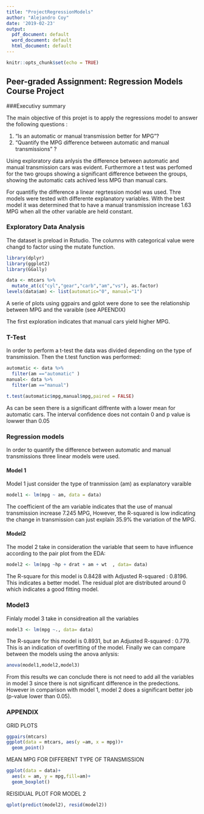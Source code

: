```yaml
---
title: "ProjectRegressionModels"
author: "Alejandro Coy"
date: '2019-02-23'
output:
  pdf_document: default
  word_document: default
  html_document: default
---
```


```r
knitr::opts_chunk$set(echo = TRUE)
```

## Peer-graded Assignment: Regression Models Course Project

###Executivy summary 

The main objective of this projet is to apply the regressions model to answer the following questions : 

1. “Is an automatic or manual transmission better for MPG”?
2. "Quantify the MPG difference between automatic and manual transmissions" ? 

Using exploratory data anlysis the difference between automatic and manual transmission cars was evident. Furthermore a t test was perfomed for the two groups showing a significant difference between the groups, showing the automatic cats achived less MPG than manual cars. 

For quantifiy the difference a linear regrtession model was used. Thre models were tested with differente explanatory variables.  With the best model it was determined that to have a manual transmission increase 1.63 MPG when all the other variable are held constant. 

### Exploratory Data Analysis

The dataset is preload in Rstudio. The columns with categorical value were changd to factor using the mutate function. 

```r
library(dplyr)
library(ggplot2) 
library(GGally)

data <- mtcars %>%
  mutate_at(c("cyl","gear","carb","am","vs"), as.factor)
levels(data$am) <- list(automatic="0", manual="1")
```

A serie of plots using ggpairs and gplot were done to see the relationship between MPG and the varaible (see APEENDIX)  

The first exploration indicates that manual cars yield higher MPG.

### T-Test

In order to perform  a t-test the data was divided depending on the type of transmission. Then the t.test function was performed:

```r
automatic <- data %>%
  filter(am =="automatic" )
manual<- data %>%
  filter(am =="manual")
```
```r
t.test(automatic$mpg,manual$mpg,paired = FALSE)

```

As can be seen there is a significant diffrente with a lower mean for automatic cars.  The interval confidence does not contain 0 and p value is lowwer than 0.05

### Regression models

In order to quantify the difference between automatic and manual transmissions three linear models were used. 

#### Model 1 
Model 1 just consider the type of tranmission (am) as explanatory varaible

```r
model1 <- lm(mpg ~ am, data = data)
```

The coefficient of the am variable indicates that the use of manual transmission increase 7.245 MPG, However, the R-squared is low indicating the change in transmission can just explain 35.9% the variation of the MPG. 

#### Model2

The model 2 take in consideration the variable that seem to have influence according to the pair plot from the EDA: 

```r
model2 <- lm(mpg ~hp + drat + am + wt  , data= data)
```

The R-square for this model is 0.8428 with Adjusted R-squared : 0.8196. This indicates a better model. The residual plot are distributed around 0 which indicates a good fitting model. 

### Model3 

Finlaly model 3 take in considreation all the variables

```r
model3 <- lm(mpg ~., data= data)
```

The R-square for this model is 0.8931, but an Adjusted R-squared : 0.779. This is an indication of overfitting of the model.  Finally we can compare between the models using the anova anlysis:
```r
anova(model1,model2,model3)
```
From this results we can conclude there is not need to add all the variables in model 3 since there is not significant difference in the predections. However in comparison with model 1, model 2 does a significant better job (p-value lower than 0.05).

### APPENDIX

GRID PLOTS

```r
ggpairs(mtcars)
ggplot(data = mtcars, aes(y =am, x = mpg))+
  geom_point()
```

MEAN MPG FOR DIFFERENT TYPE OF TRANSMISSION

```r
ggplot(data = data)+
  aes(x = am, y = mpg,fill=am)+
  geom_boxplot()
```

REISIDUAL PLOT FOR MODEL 2
```R
qplot(predict(model2), resid(model2))
```